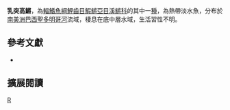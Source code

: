 {{Speciesbox 
| taxon = Hypsolebias mediopapillatus
| status = NE
| status_system = IUCN3.1
| authority =  [[Costa|Costa]], 2006
| synonyms = 
}}
'''乳突高鱂'''，為[[輻鰭魚綱|輻鰭魚綱]][[鯉齒目|鯉齒目]][[鰕鱂亞目|鰕鱂亞目]][[溪鱂科|溪鱂科]]的其中一[[種|種]]，為熱帶淡水魚，分布於[[南美洲|南美洲]][[巴西|巴西]][[聖多明哥河|聖多明哥河]]流域，棲息在底中層水域，生活習性不明。

== 參考文獻 ==
*{{FishBase_species|genus=Hypsolebias|species=mediopapillatus|year=2014|month=8}}

== 擴展閱讀 ==
{{refbegin}}
{{wikispecies-inline|Hypsolebias mediopapillatus|乳突高鱂}}
{{refend}}
{{Taxonbar|from=Q18076970}}

[[Category:高鱂屬|R]]


{{魚類小作品}}
